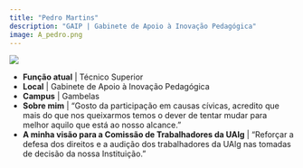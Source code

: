 ```yaml
---
title: "Pedro Martins"
description: "GAIP | Gabinete de Apoio à Inovação Pedagógica"
image: A_pedro.png
---
```


![](A_pedro.png)

-   **Função atual** | Técnico Superior
-   **Local** | Gabinete de Apoio à Inovação Pedagógica
-   **Campus** | Gambelas
-   **Sobre mim** | "Gosto da participação em causas cívicas, acredito que mais do que nos queixarmos temos o dever de tentar mudar para melhor aquilo que está ao nosso alcance."
-   **A minha visão para a Comissão de Trabalhadores da UAlg** | "Reforçar a defesa dos direitos e a audição dos trabalhadores da UAlg nas tomadas de decisão da nossa Instituição."

